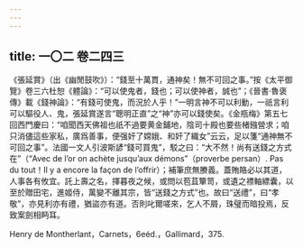```yaml
---
---
---
```

title: 一〇二 卷二四三
---




《張延賞》（出《幽閒鼓吹》）：“錢至十萬貫，通神矣！無不可回之事。”按《太平御覽》卷三六杜恕《體論》：“可以使鬼者，錢也；可以使神者，誠也”；《晉書·魯褒傳》載《錢神論》：“有錢可使鬼，而況於人乎！”一明言神不可以利動，一祇言利可以驅役人、鬼，張延賞遂言“聰明正直”之“神”亦可以錢使矣。《金瓶梅》第五七回西門慶曰：“咱聞西天佛祖也祇不過要黄金鋪地，陰司十殿也要些楮鏹營求；咱只消儘這些家私，廣爲善事，便强奸了嫦娥、和奸了織女”云云，足以箋“通神無不可回之事”。法國一文人引波斯諺“錢可買鬼”，駁之曰：“大不然！尚有送錢之方式在”（“Avec de l’or on achète jusqu’aux démons”（proverbe persan）. Pas du tout！Il y a encore la façon de l’offrir）；補筆庶無賸義。蓋賄賂必以其道，人事各有攸宜。託上壽之名，擇暮夜之候，或問以苞苴簞笥，或遺之褾軸縹囊，以至於贈田宅，進姬侍，萬變不離其宗，皆“送錢之方式”也。故曰“送禮”，曰“孝敬”，亦見利亦有禮，猶盜亦有道。否則叱爾嗟來，乞人不屑，珠璧而暗投焉，反致案劍相眄耳。

Henry de Montherlant，Carnets，6eéd.，Gallimard，375.